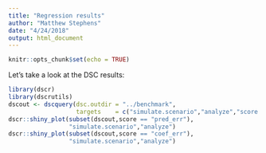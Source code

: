 ```yaml
---
title: "Regression results"
author: "Matthew Stephens"
date: "4/24/2018"
output: html_document
---
```


```r
knitr::opts_chunk$set(echo = TRUE)
```

Let's take a look at the DSC results:

```r
library(dscr)
library(dscrutils)
dscout <- dscquery(dsc.outdir = "../benchmark",
                   targets    = c("simulate.scenario","analyze","score.err"))
dscr::shiny_plot(subset(dscout,score == "pred_err"),
				 "simulate.scenario","analyze")
dscr::shiny_plot(subset(dscout,score == "coef_err"),
				 "simulate.scenario","analyze")
```

